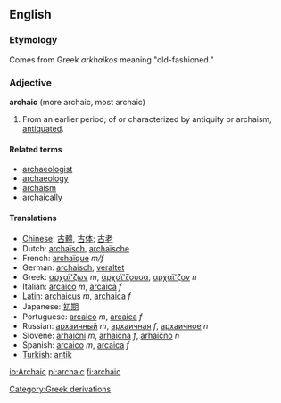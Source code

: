 ==English==

===Etymology===
Comes from Greek ''arkhaikos'' meaning "old-fashioned."

===Adjective===
'''archaic''' (more archaic, most archaic)

#From an earlier period; of or characterized by antiquity or archaism, [[antiquated]].

====Related terms====
*[[archaeologist]]
*[[archaeology]]
*[[archaism]]
*[[archaically]]

====Translations====
*[[Chinese]]: [[古體]], [[古体]]; [[古老]]
*Dutch: [[archaïsch]], [[archaïsche]]
*French: [[archaïque]] ''m/f''
*German: [[archaisch]], [[veraltet]]
*Greek: [[αρχαϊ'ζων]] ''m'', [[αρχαϊ'ζουσα]], [[αρχαϊ'ζον]] ''n''
*Italian: [[arcaico]] ''m'', [[arcaica]] ''f''
*[[Latin]]: [[archaicus]] ''m'', [[archaica]] ''f''
*Japanese: [[初期]]
*Portuguese: [[arcaico]] ''m'', [[arcaica]] ''f''
*Russian: [[архаичный]] ''m'', [[архаичная]] ''f'', [[архаичное]] ''n''
*Slovene: [[arhaični]] ''m'', [[arhaična]] ''f'', [[arhaično]] ''n''
*Spanish: [[arcaico]] ''m'', [[arcaica]] ''f''
*[[Turkish]]: [[antik]]

[[Category:Greek derivations]]

[[io:Archaic]]
[[pl:archaic]]
[[fi:archaic]]